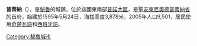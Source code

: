 '''普蒂納'''（{{lang-es|Putina}}），是[[秘魯|秘魯]]的城鎮，位於該國東南部[[普諾大區|普諾大區]]，是[[聖安東尼奧德普蒂納省|聖安東尼奧德普蒂納省]]的首府，始建於1595年5月24日，海拔高度3,878米，2005年人口9,501，居民使用[[奇楚瓦語|奇楚瓦語]]和[[西班牙語|西班牙語]]。

{{Coord|14|54|50|S|69|52|25|W|region:PE_type:city|display=title}}

{{Peru-geo-stub}}
[[Category:秘魯城市|Category:秘魯城市]]